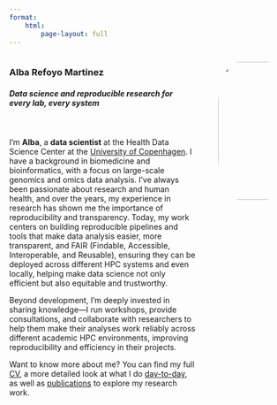 ```yaml
---
format: 
    html:
        page-layout: full
---
```


:::columns
:::{.column width="70%"}

### Alba Refoyo Martinez
##### **Data science and reproducible research for every lab, every system** 
&nbsp;

I'm **Alba**, a **data scientist** at the Health Data Science Center at the [University of Copenhagen](https://www.ku.dk/). I have a background in biomedicine and bioinformatics, with a focus on large-scale genomics and omics data analysis. I’ve always been passionate about research and human health, and over the years, my experience in research has shown me the importance of reproducibility and transparency. Today, my work centers on building reproducible pipelines and tools that make data analysis easier, more transparent, and FAIR (Findable, Accessible, Interoperable, and Reusable), ensuring they can be deployed across different HPC systems and even locally, helping make data science not only efficient but also equitable and trustworthy.

Beyond development, I’m deeply invested in sharing knowledge—I run workshops, provide consultations, and collaborate with researchers to help them make their analyses work reliably across different academic HPC environments, improving reproducibility and efficiency in their projects.

Want to know more about me? You can find my full [CV](./cv.qmd), a more detailed look at what I do [day-to-day](./projects.qmd), as well as [publications](./publications.qmd) to explore my research work.
:::

:::{.column width="30%"}
<div style="margin-bottom: 0px;margin-top: 0px; margin-left: 20px;">
![](images/ARM_full.jpg){fig-align="right" width=250 style="border-radius: 30%;"}
</div>
:::
:::
